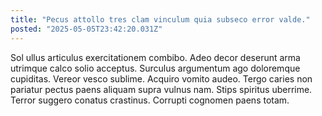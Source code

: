 ```yaml
---
title: "Pecus attollo tres clam vinculum quia subseco error valde."
posted: "2025-05-05T23:42:20.031Z"
---
```


Sol ullus articulus exercitationem combibo. Adeo decor deserunt arma utrimque calco solio acceptus. Surculus argumentum ago doloremque cupiditas.
Vereor vesco sublime. Acquiro vomito audeo. Tergo caries non pariatur pectus paens aliquam supra vulnus nam.
Stips spiritus uberrime. Terror suggero conatus crastinus. Corrupti cognomen paens totam.
